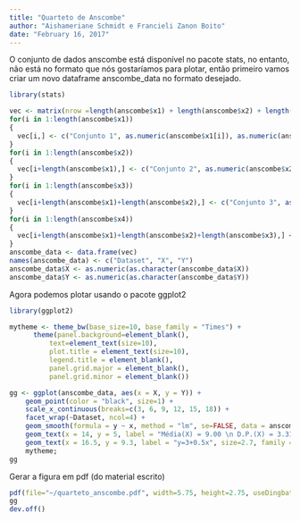 ```yaml
---
title: "Quarteto de Anscombe"
author: "Aishameriane Schmidt e Francieli Zanon Boito"
date: "February 16, 2017"
---
```


O conjunto de dados anscombe está disponível no pacote stats, no entanto, não está no formato que nós gostaríamos para plotar, então primeiro vamos criar um novo dataframe anscombe_data no formato desejado.

```r
library(stats)

vec <- matrix(nrow =length(anscombe$x1) + length(anscombe$x2) + length(anscombe$x3) + length(anscombe$x4), ncol = 3)
for(i in 1:length(anscombe$x1))
{
  vec[i,] <- c("Conjunto 1", as.numeric(anscombe$x1[i]), as.numeric(anscombe$y1[i]))
}
for(i in 1:length(anscombe$x2))
{
  vec[i+length(anscombe$x1),] <- c("Conjunto 2", as.numeric(anscombe$x2[i]), as.numeric(anscombe$y2[i]))
}
for(i in 1:length(anscombe$x3))
{
  vec[i+length(anscombe$x1)+length(anscombe$x2),] <- c("Conjunto 3", as.numeric(anscombe$x3[i]), as.numeric(anscombe$y3[i]))
}
for(i in 1:length(anscombe$x4))
{
  vec[i+length(anscombe$x1)+length(anscombe$x2)+length(anscombe$x3),] <- c("Conjunto 4", as.numeric(anscombe$x4[i]), as.numeric(anscombe$y4[i]))
}
anscombe_data <- data.frame(vec)
names(anscombe_data) <- c("Dataset", "X", "Y")
anscombe_data$X <- as.numeric(as.character(anscombe_data$X))
anscombe_data$Y <- as.numeric(as.character(anscombe_data$Y))
```

Agora podemos plotar usando o pacote ggplot2

```r
library(ggplot2)

mytheme <- theme_bw(base_size=10, base_family = "Times") + 
      theme(panel.background=element_blank(), 
          text=element_text(size=10), 
          plot.title = element_text(size=10),  
          legend.title = element_blank(), 
          panel.grid.major = element_blank(), 
          panel.grid.minor = element_blank()) 

gg <- ggplot(anscombe_data, aes(x = X, y = Y)) +
    geom_point(color = "black", size=1) +
    scale_x_continuous(breaks=c(3, 6, 9, 12, 15, 18)) +
    facet_wrap(~Dataset, ncol=4) +
    geom_smooth(formula = y ~ x, method = "lm", se=FALSE, data = anscombe_data, colour="#5B9DAD") +
    geom_text(x = 14, y = 5, label = "Média(X) = 9.00 \n D.P.(X) = 3.31 \n Média(Y) = 7.50 \n D.P.(Y) = 2.03 \n cor(X,Y) = 0.82", size=2.7, family = "Times", fontface = "plain") +
    geom_text(x = 16.5, y = 9.3, label = "y=3+0.5x", size=2.7, family = "Times", fontface = "plain") +
    mytheme;
gg
```

Gerar a figura em pdf (do material escrito)

```r
pdf(file="~/quarteto_anscombe.pdf", width=5.75, height=2.75, useDingbats = FALSE)
gg
dev.off()
```

